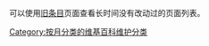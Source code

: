 {{Parent monthly clean up category|更新||update}}
{{shortcut|CAT:UP}}
可以使用[[Special:Ancientpages|旧条目]]页面查看长时间没有改动过的页面列表。

[[Category:按月分类的维基百科维护分类|Category:按月分类的维基百科维护分类]]